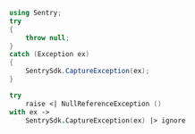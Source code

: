```csharp
using Sentry;
try
{
    throw null;
}
catch (Exception ex)
{
    SentrySdk.CaptureException(ex);
}
```
```fsharp
try
    raise <| NullReferenceException ()
with ex ->
    SentrySdk.CaptureException(ex) |> ignore
```
